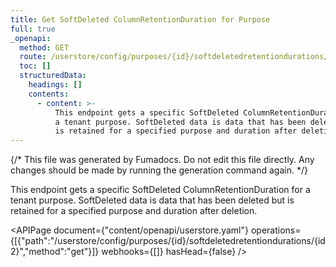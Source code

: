 ```yaml
---
title: Get SoftDeleted ColumnRetentionDuration for Purpose
full: true
_openapi:
  method: GET
  route: /userstore/config/purposes/{id}/softdeletedretentiondurations/{id2}
  toc: []
  structuredData:
    headings: []
    contents:
      - content: >-
          This endpoint gets a specific SoftDeleted ColumnRetentionDuration for
          a tenant purpose. SoftDeleted data is data that has been deleted but
          is retained for a specified purpose and duration after deletion.
---
```


{/* This file was generated by Fumadocs. Do not edit this file directly. Any changes should be made by running the generation command again. */}

This endpoint gets a specific SoftDeleted ColumnRetentionDuration for a tenant purpose. SoftDeleted data is data that has been deleted but is retained for a specified purpose and duration after deletion.

<APIPage document={"content/openapi/userstore.yaml"} operations={[{"path":"/userstore/config/purposes/{id}/softdeletedretentiondurations/{id2}","method":"get"}]} webhooks={[]} hasHead={false} />